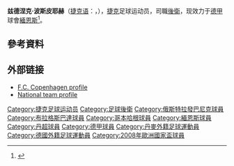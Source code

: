 {{noteTA|G1=uefa|G2=德甲
|T=zh-hans:兹德涅克·波斯皮耶赫; zh-hk:施丹尼克·普斯比治;
|1=zh-hans:兹德涅克·波斯皮耶赫; zh-hk:施丹尼克·普斯比治;
}}
{{Football player infobox
|          playername = 兹德涅克·波斯皮耶赫<br />''Zdeněk Pospěch''
|               image = [[File:Zdeněk_Pospěch_2009.jpg|240px]]
|            fullname = Zdeněk Pospěch 
|              height = {{height|m=1.74}}
|            nickname = 
|         dateofbirth = {{birth date and age|1978|12|14|df=y}}
|         cityofbirth = [[奥帕瓦|奥帕瓦]]
|      countryofbirth = [[捷克|捷克]]
|         currentclub = [[美因茨05足球俱乐部|緬恩斯]]
|          clubnumber = 3
|            position = 后卫
|          youthyears = 1985-1991<br/>1991-1996
|          youthclubs = FK Kylešovice<br/>[[奥帕瓦足球俱乐部|奥帕瓦]]
|               years = 1996-2001<br/>2001-2005<br/>2005-2007<br/>2008-2011<br/>2011-
|               clubs = [[奥帕瓦足球俱乐部|奥帕瓦]]<br/>[[奧斯特拉瓦巴尼克足球俱樂部|俄斯特拉发]]<br/>[[布拉格斯巴达足球俱乐部|布拉格斯巴达]]<br/>[[哥本哈根足球俱乐部|哥本哈根]]<br/>[[美因茨05足球俱乐部|緬恩斯]]
|         caps(goals) = {{0}}34 {{0}}(3)<br/>114 (20)<br/>{{0}}72 {{0}}(6)<br/>108 (13)<br/>{{0|00}}1 {{0}}(0)
|       nationalyears = 2005-
|        nationalteam = [[捷克国家足球队|捷克]]
| nationalcaps(goals) = {{0}}26 {{0}}(2)
|            pcupdate = 2011年8月19日 (五) 06:15 (UTC)
|            ntupdate = 2011年4月21日 (四) 14:36 (UTC)
}}
'''兹德涅克·波斯皮耶赫'''（[[捷克语|捷克语]]：'''{{lang|cs|Zdeněk Pospěch}}'''，{{bd|1978年|12月14日|catIdx=Pospěch, Zdeněk}}），[[捷克|捷克]]足球运动员，司職[[後衛_(足球)|後衛]]，现效力于[[德甲|德甲]]球會[[美因茨05足球俱乐部|緬恩斯]]<ref>{{cite news |language=zh-hans |url=http://dfo.cn/dfo/show.asp?id=11137 |title=美因茨预订捷克边卫 保持球队新老平衡 |publisher=德国足球在线 |date=2011-03-01 |accessdate=2011-08-19}}</ref>。

==參考資料==
{{reflist}}

==外部链接==
* [https://web.archive.org/web/20080203100034/http://www.fck.dk/truppen/spillerprofil/?playerid=201 F.C. Copenhagen profile]
* [https://web.archive.org/web/20070927000819/http://www.fotbal.cz/c/nat/players/viewstat.asp?name=PospechZdenek National team profile]

{{2008年欧洲足球锦标赛捷克参赛名单}}

{{DEFAULTSORT:Pospech, Zdenek}}
[[Category:捷克足球运动员|Category:捷克足球运动员]]
[[Category:足球後衛|Category:足球後衛]]
[[Category:俄斯特拉發巴尼克球員|Category:俄斯特拉發巴尼克球員]]
[[Category:布拉格斯巴達球員|Category:布拉格斯巴達球員]]
[[Category:哥本哈根球員|Category:哥本哈根球員]]
[[Category:緬恩斯球員|Category:緬恩斯球員]]
[[Category:丹超球員|Category:丹超球員]]
[[Category:德甲球員|Category:德甲球員]]
[[Category:丹麥外籍足球運動員|Category:丹麥外籍足球運動員]]
[[Category:德國外籍足球運動員|Category:德國外籍足球運動員]]
[[Category:2008年歐洲國家盃球員|Category:2008年歐洲國家盃球員]]